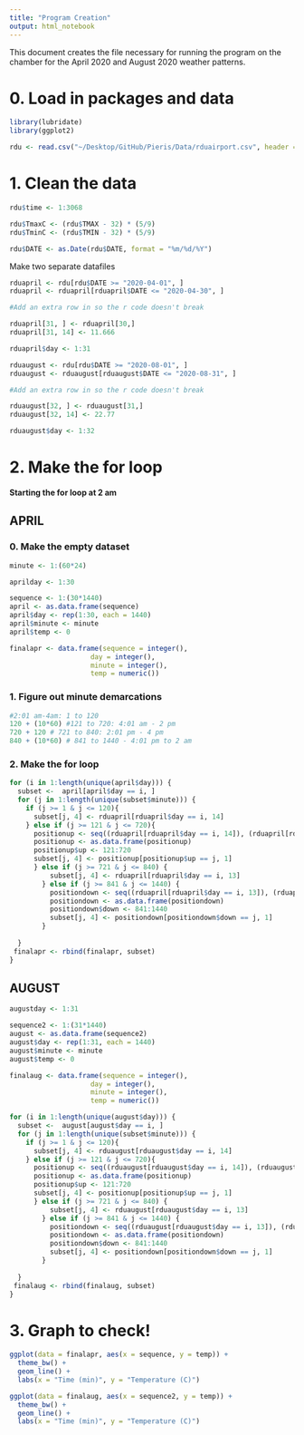 ```yaml
---
title: "Program Creation"
output: html_notebook
---
```


This document creates the file necessary for running the program on the chamber for the April 2020 and August 2020 weather patterns. 


# 0. Load in packages and data

```r
library(lubridate)
library(ggplot2)
```

```r
rdu <- read.csv("~/Desktop/GitHub/Pieris/Data/rduairport.csv", header = TRUE)
```

# 1. Clean the data

```r
rdu$time <- 1:3068

rdu$TmaxC <- (rdu$TMAX - 32) * (5/9)
rdu$TminC <- (rdu$TMIN - 32) * (5/9)

rdu$DATE <- as.Date(rdu$DATE, format = "%m/%d/%Y")
```

Make two separate datafiles

```r
rduapril <- rdu[rdu$DATE >= "2020-04-01", ]
rduapril <- rduapril[rduapril$DATE <= "2020-04-30", ]

#Add an extra row in so the r code doesn't break

rduapril[31, ] <- rduapril[30,]
rduapril[31, 14] <- 11.666

rduapril$day <- 1:31
```

```r
rduaugust <- rdu[rdu$DATE >= "2020-08-01", ]
rduaugust <- rduaugust[rduaugust$DATE <= "2020-08-31", ]

#Add an extra row in so the r code doesn't break

rduaugust[32, ] <- rduaugust[31,]
rduaugust[32, 14] <- 22.77

rduaugust$day <- 1:32


```

# 2. Make the for loop 

**Starting the for loop at 2 am** 

## APRIL

### 0. Make the empty dataset 

```r
minute <- 1:(60*24)

aprilday <- 1:30

sequence <- 1:(30*1440)
april <- as.data.frame(sequence)
april$day <- rep(1:30, each = 1440)
april$minute <- minute
april$temp <- 0

finalapr <- data.frame(sequence = integer(),
                    day = integer(), 
                    minute = integer(), 
                    temp = numeric())

```


### 1. Figure out minute demarcations

```r
#2:01 am-4am: 1 to 120
120 + (10*60) #121 to 720: 4:01 am - 2 pm
720 + 120 # 721 to 840: 2:01 pm - 4 pm
840 + (10*60) # 841 to 1440 - 4:01 pm to 2 am

```

### 2. Make the for loop

```r
for (i in 1:length(unique(april$day))) {
  subset <-  april[april$day == i, ]
  for (j in 1:length(unique(subset$minute))) {
    if (j >= 1 & j <= 120){
      subset[j, 4] <- rduapril[rduapril$day == i, 14]
    } else if (j >= 121 & j <= 720){
      positionup <- seq((rduapril[rduapril$day == i, 14]), (rduapril[rduapril$day == i, 13]), length = 600)
      positionup <- as.data.frame(positionup)
      positionup$up <- 121:720
      subset[j, 4] <- positionup[positionup$up == j, 1] 
      } else if (j >= 721 & j <= 840) {
          subset[j, 4] <- rduapril[rduapril$day == i, 13]
        } else if (j >= 841 & j <= 1440) {
          positiondown <- seq((rduapril[rduapril$day == i, 13]), (rduapril[rduapril$day == (i+1), 14]), length = 600)
          positiondown <- as.data.frame(positiondown)
          positiondown$down <- 841:1440
          subset[j, 4] <- positiondown[positiondown$down == j, 1] 
        }
    
  }
 finalapr <- rbind(finalapr, subset)
}
```

## AUGUST

```r
augustday <- 1:31

sequence2 <- 1:(31*1440)
august <- as.data.frame(sequence2)
august$day <- rep(1:31, each = 1440)
august$minute <- minute
august$temp <- 0

finalaug <- data.frame(sequence = integer(),
                    day = integer(), 
                    minute = integer(), 
                    temp = numeric())

```


```r
for (i in 1:length(unique(august$day))) {
  subset <-  august[august$day == i, ]
  for (j in 1:length(unique(subset$minute))) {
    if (j >= 1 & j <= 120){
      subset[j, 4] <- rduaugust[rduaugust$day == i, 14]
    } else if (j >= 121 & j <= 720){
      positionup <- seq((rduaugust[rduaugust$day == i, 14]), (rduaugust[rduaugust$day == i, 13]), length = 600)
      positionup <- as.data.frame(positionup)
      positionup$up <- 121:720
      subset[j, 4] <- positionup[positionup$up == j, 1] 
      } else if (j >= 721 & j <= 840) {
          subset[j, 4] <- rduaugust[rduaugust$day == i, 13]
        } else if (j >= 841 & j <= 1440) {
          positiondown <- seq((rduaugust[rduaugust$day == i, 13]), (rduaugust[rduaugust$day == (i+1), 14]), length = 600)
          positiondown <- as.data.frame(positiondown)
          positiondown$down <- 841:1440
          subset[j, 4] <- positiondown[positiondown$down == j, 1] 
        }
    
  }
 finalaug <- rbind(finalaug, subset)
}
```



# 3. Graph to check!

```r
ggplot(data = finalapr, aes(x = sequence, y = temp)) + 
  theme_bw() + 
  geom_line() + 
  labs(x = "Time (min)", y = "Temperature (C)")
```


```r
ggplot(data = finalaug, aes(x = sequence2, y = temp)) + 
  theme_bw() + 
  geom_line() + 
  labs(x = "Time (min)", y = "Temperature (C)")
```
